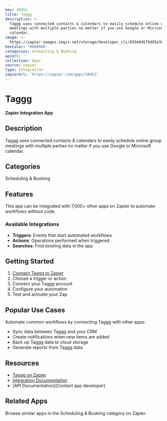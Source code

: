 ```yaml
---
key: 30452
title: Taggg
description: >-
  Taggg uses connected contacts & calendars to easily schedule online group
  meetings with multiple parties no matter if you use Google or Microsoft
  calendar.
image: >-
  https://zapier-images.imgix.net/storage/developer_cli/935404579d95e39cb1eecf438af6aa7e.png?auto=format%2Ccompress&ixlib=python-3.0.0&q=50
hexColor: '#000000'
categories: Scheduling & Booking
apiUrl: ''
collection: Apps
source: zapier
type: Integration
zapierUrl: 'https://zapier.com/apps/30452'
---
```

# Taggg

**Zapier Integration App**

## Description

Taggg uses connected contacts & calendars to easily schedule online group meetings with multiple parties no matter if you use Google or Microsoft calendar.

## Categories

Scheduling & Booking

## Features

This app can be integrated with 7,000+ other apps on Zapier to automate workflows without code.

### Available Integrations

- **Triggers**: Events that start automated workflows
- **Actions**: Operations performed when triggered
- **Searches**: Find existing data in the app

## Getting Started

1. [Connect Taggg to Zapier](https://zapier.com/apps/30452)
2. Choose a trigger or action
3. Connect your Taggg account
4. Configure your automation
5. Test and activate your Zap

## Popular Use Cases

Automate common workflows by connecting Taggg with other apps:

- Sync data between Taggg and your CRM
- Create notifications when new items are added
- Back up Taggg data to cloud storage
- Generate reports from Taggg data

## Resources

- [Taggg on Zapier](https://zapier.com/apps/30452)
- [Integration Documentation](https://zapier.com/apps/30452/integrations)
- [API Documentation](Contact app developer)

## Related Apps

Browse similar apps in the Scheduling & Booking category on Zapier.
